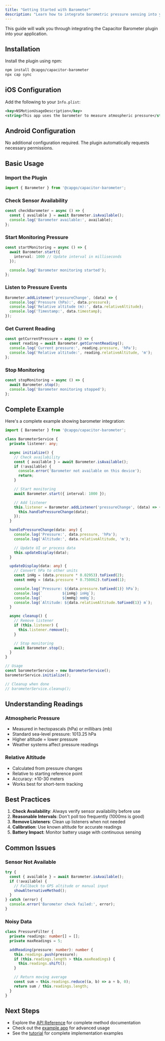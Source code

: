 ```yaml
---
title: "Getting Started with Barometer"
description: "Learn how to integrate barometric pressure sensing into your Capacitor app"
---
```


This guide will walk you through integrating the Capacitor Barometer plugin into your application.

## Installation

Install the plugin using npm:

```bash
npm install @capgo/capacitor-barometer
npx cap sync
```

## iOS Configuration

Add the following to your `Info.plist`:

```xml
<key>NSMotionUsageDescription</key>
<string>This app uses the barometer to measure atmospheric pressure</string>
```

## Android Configuration

No additional configuration required. The plugin automatically requests necessary permissions.

## Basic Usage

### Import the Plugin

```typescript
import { Barometer } from '@capgo/capacitor-barometer';
```

### Check Sensor Availability

```typescript
const checkBarometer = async () => {
  const { available } = await Barometer.isAvailable();
  console.log('Barometer available:', available);
};
```

### Start Monitoring Pressure

```typescript
const startMonitoring = async () => {
  await Barometer.start({
    interval: 1000 // Update interval in milliseconds
  });

  console.log('Barometer monitoring started');
};
```

### Listen to Pressure Events

```typescript
Barometer.addListener('pressureChange', (data) => {
  console.log('Pressure (hPa):', data.pressure);
  console.log('Relative altitude (m):', data.relativeAltitude);
  console.log('Timestamp:', data.timestamp);
});
```

### Get Current Reading

```typescript
const getCurrentPressure = async () => {
  const reading = await Barometer.getCurrentReading();
  console.log('Current pressure:', reading.pressure, 'hPa');
  console.log('Relative altitude:', reading.relativeAltitude, 'm');
};
```

### Stop Monitoring

```typescript
const stopMonitoring = async () => {
  await Barometer.stop();
  console.log('Barometer monitoring stopped');
};
```

## Complete Example

Here's a complete example showing barometer integration:

```typescript
import { Barometer } from '@capgo/capacitor-barometer';

class BarometerService {
  private listener: any;

  async initialize() {
    // Check availability
    const { available } = await Barometer.isAvailable();
    if (!available) {
      console.error('Barometer not available on this device');
      return;
    }

    // Start monitoring
    await Barometer.start({ interval: 1000 });

    // Add listener
    this.listener = Barometer.addListener('pressureChange', (data) => {
      this.handlePressureChange(data);
    });
  }

  handlePressureChange(data: any) {
    console.log('Pressure:', data.pressure, 'hPa');
    console.log('Altitude:', data.relativeAltitude, 'm');

    // Update UI or process data
    this.updateDisplay(data);
  }

  updateDisplay(data: any) {
    // Convert hPa to other units
    const inHg = (data.pressure * 0.02953).toFixed(2);
    const mmHg = (data.pressure * 0.750062).toFixed(1);

    console.log(`Pressure: ${data.pressure.toFixed(1)} hPa`);
    console.log(`         ${inHg} inHg`);
    console.log(`         ${mmHg} mmHg`);
    console.log(`Altitude: ${data.relativeAltitude.toFixed(1)} m`);
  }

  async cleanup() {
    // Remove listener
    if (this.listener) {
      this.listener.remove();
    }

    // Stop monitoring
    await Barometer.stop();
  }
}

// Usage
const barometerService = new BarometerService();
barometerService.initialize();

// Cleanup when done
// barometerService.cleanup();
```

## Understanding Readings

### Atmospheric Pressure
- Measured in hectopascals (hPa) or millibars (mb)
- Standard sea-level pressure: 1013.25 hPa
- Higher altitude = lower pressure
- Weather systems affect pressure readings

### Relative Altitude
- Calculated from pressure changes
- Relative to starting reference point
- Accuracy: ±10-30 meters
- Works best for short-term tracking

## Best Practices

1. **Check Availability**: Always verify sensor availability before use
2. **Reasonable Intervals**: Don't poll too frequently (1000ms is good)
3. **Remove Listeners**: Clean up listeners when not needed
4. **Calibration**: Use known altitude for accurate readings
5. **Battery Impact**: Monitor battery usage with continuous sensing

## Common Issues

### Sensor Not Available
```typescript
try {
  const { available } = await Barometer.isAvailable();
  if (!available) {
    // Fallback to GPS altitude or manual input
    showAlternativeMethod();
  }
} catch (error) {
  console.error('Barometer check failed:', error);
}
```

### Noisy Data
```typescript
class PressureFilter {
  private readings: number[] = [];
  private maxReadings = 5;

  addReading(pressure: number): number {
    this.readings.push(pressure);
    if (this.readings.length > this.maxReadings) {
      this.readings.shift();
    }

    // Return moving average
    const sum = this.readings.reduce((a, b) => a + b, 0);
    return sum / this.readings.length;
  }
}
```

## Next Steps

- Explore the [API Reference](https://github.com/Cap-go/capacitor-barometer#api) for complete method documentation
- Check out the [example app](https://github.com/Cap-go/capacitor-barometer/tree/main/example) for advanced usage
- See the [tutorial](/plugins-tutorials/capacitor-barometer) for complete implementation examples

